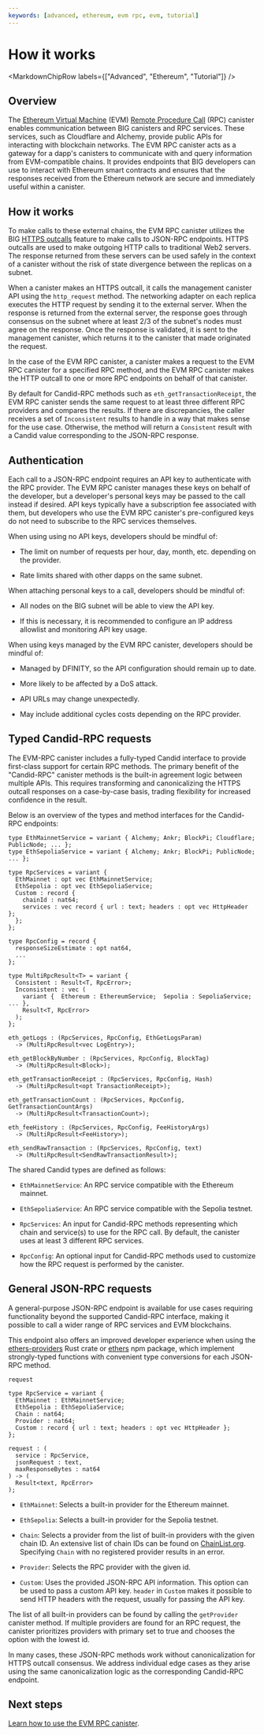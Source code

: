 ```yaml
---
keywords: [advanced, ethereum, evm rpc, evm, tutorial]
---
```



# How it works

<MarkdownChipRow labels={["Advanced", "Ethereum", "Tutorial"]} />

## Overview

The [Ethereum Virtual Machine](https://ethereum.org/en/developers/docs/evm/) (EVM) [Remote Procedure Call](https://ethereum.org/en/developers/docs/apis/json-rpc/) (RPC) canister enables communication between BIG canisters and RPC services. These services, such as Cloudflare and Alchemy, provide public APIs for interacting with blockchain networks. The EVM RPC canister acts as a gateway for a dapp's canisters to communicate with and query information from EVM-compatible chains. It provides endpoints that BIG developers can use to interact with Ethereum smart contracts and ensures that the responses received from the Ethereum network are secure and immediately useful within a canister.

## How it works

To make calls to these external chains, the EVM RPC canister utilizes the BIG [HTTPS outcalls](/docs/current/references/https-outcalls-how-it-works) feature to make calls to JSON-RPC endpoints. HTTPS outcalls are used to make outgoing HTTP calls to traditional Web2 servers. The response returned from these servers can be used safely in the context of a canister without the risk of state divergence between the replicas on a subnet.

When a canister makes an HTTPS outcall, it calls the management canister API using the `http_request` method. The networking adapter on each replica executes the HTTP request by sending it to the external server. When the response is returned from the external server, the response goes through consensus on the subnet where at least 2/3 of the subnet's nodes must agree on the response. Once the response is validated, it is sent to the management canister, which returns it to the canister that made originated the request.

In the case of the EVM RPC canister, a canister makes a request to the EVM RPC canister for a specified RPC method, and the EVM RPC canister makes the HTTP outcall to one or more RPC endpoints on behalf of that canister.

By default for Candid-RPC methods such as `eth_getTransactionReceipt`, the EVM RPC canister sends the same request to at least three different RPC providers and compares the results. If there are discrepancies, the caller receives a set of `Inconsistent` results to handle in a way that makes sense for the use case. Otherwise, the method will return a `Consistent` result with a Candid value corresponding to the JSON-RPC response.

## Authentication

Each call to a JSON-RPC endpoint requires an API key to authenticate with the RPC provider. The EVM RPC canister manages these keys on behalf of the developer, but a developer's personal keys may be passed to the call instead if desired. API keys typically have a subscription fee associated with them, but developers who use the EVM RPC canister's pre-configured keys do not need to subscribe to the RPC services themselves.

When using using no API keys, developers should be mindful of:

- The limit on number of requests per hour, day, month, etc. depending on the provider.

- Rate limits shared with other dapps on the same subnet.

When attaching personal keys to a call, developers should be mindful of:

- All nodes on the BIG subnet will be able to view the API key.

- If this is necessary, it is recommended to configure an IP address allowlist and monitoring API key usage.

When using keys managed by the EVM RPC canister, developers should be mindful of:

- Managed by DFINITY, so the API configuration should remain up to date.

- More likely to be affected by a DoS attack.

- API URLs may change unexpectedly.

- May include additional cycles costs depending on the RPC provider.

## Typed Candid-RPC requests

The EVM-RPC canister includes a fully-typed Candid interface to provide first-class support for certain RPC methods. The primary benefit of the "Candid-RPC" canister methods is the built-in agreement logic between multiple APIs. This requires transforming and canonicalizing the HTTPS outcall responses on a case-by-case basis, trading flexibility for increased confidence in the result.

Below is an overview of the types and method interfaces for the Candid-RPC endpoints:

```candid
type EthMainnetService = variant { Alchemy; Ankr; BlockPi; Cloudflare; PublicNode; ... };
type EthSepoliaService = variant { Alchemy; Ankr; BlockPi; PublicNode; ... };

type RpcServices = variant {
  EthMainnet : opt vec EthMainnetService;
  EthSepolia : opt vec EthSepoliaService;
  Custom : record {
    chainId : nat64;
    services : vec record { url : text; headers : opt vec HttpHeader };
  };
};

type RpcConfig = record {
  responseSizeEstimate : opt nat64,
  ...
};

type MultiRpcResult<T> = variant {
  Consistent : Result<T, RpcError>;
  Inconsistent : vec (
    variant {  Ethereum : EthereumService;  Sepolia : SepoliaService; ... },
    Result<T, RpcError>
  );
};

eth_getLogs : (RpcServices, RpcConfig, EthGetLogsParam)
  -> (MultiRpcResult<vec LogEntry>);

eth_getBlockByNumber : (RpcServices, RpcConfig, BlockTag)
  -> (MultiRpcResult<Block>);

eth_getTransactionReceipt : (RpcServices, RpcConfig, Hash)
  -> (MultiRpcResult<opt TransactionReceipt>);

eth_getTransactionCount : (RpcServices, RpcConfig, GetTransactionCountArgs)
  -> (MultiRpcResult<TransactionCount>);

eth_feeHistory : (RpcServices, RpcConfig, FeeHistoryArgs)
  -> (MultiRpcResult<FeeHistory>);

eth_sendRawTransaction : (RpcServices, RpcConfig, text)
  -> (MultiRpcResult<SendRawTransactionResult>);

```

The shared Candid types are defined as follows:

- `EthMainnetService`: An RPC service compatible with the Ethereum mainnet.

- `EthSepoliaService`: An RPC service compatible with the Sepolia testnet.

- `RpcServices`: An input for Candid-RPC methods representing which chain and service(s) to use for the RPC call. By default, the canister uses at least 3 different RPC services.

- `RpcConfig`: An optional input for Candid-RPC methods used to customize how the RPC request is performed by the canister.

## General JSON-RPC requests

A general-purpose JSON-RPC endpoint is available for use cases requiring functionality beyond the supported Candid-RPC interface, making it possible to call a wider range of RPC services and EVM blockchains.

This endpoint also offers an improved developer experience when using the [ethers-providers](https://docs.rs/ethers-providers/latest/ethers_providers/) Rust crate or [ethers](https://www.npmjs.com/package/ethers) npm package, which implement strongly-typed functions with convenient type conversions for each JSON-RPC method.

`request`

```
type RpcService = variant {
  EthMainnet : EthMainnetService;
  EthSepolia : EthSepoliaService;
  Chain : nat64;
  Provider : nat64;
  Custom : record { url : text; headers : opt vec HttpHeader };
};

request : (
  service : RpcService,
  jsonRequest : text,
  maxResponseBytes : nat64
) -> (
  Result<text, RpcError>
);
```

- `EthMainnet`: Selects a built-in provider for the Ethereum mainnet.

- `EthSepolia`: Selects a built-in provider for the Sepolia testnet.

- `Chain`: Selects a provider from the list of built-in providers with the given chain ID. An extensive list of chain IDs can be found on [ChainList.org](https://chainlist.org). Specifying `Chain` with no registered provider results in an error.

- `Provider`: Selects the RPC provider with the given id.

- `Custom`: Uses the provided JSON-RPC API information. This option can be used to pass a custom API key. `header` in `Custom` makes it possible to send HTTP headers with the request, usually for passing the API key.

The list of all built-in providers can be found by calling the `getProvider` canister method. If multiple providers are found for an RPC request, the canister prioritizes providers with primary set to true and chooses the option with the lowest id.

In many cases, these JSON-RPC methods work without canonicalization for HTTPS outcall consensus. We address individual edge cases as they arise using the same canonicalization logic as the corresponding Candid-RPC endpoint.

## Next steps

[Learn how to use the EVM RPC canister](evm-rpc-canister.mdx).
